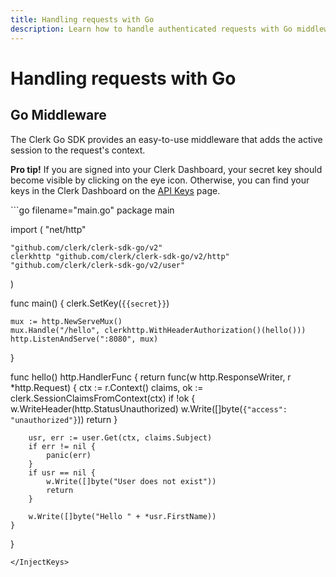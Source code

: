 ```yaml
---
title: Handling requests with Go
description: Learn how to handle authenticated requests with Go middleware using Clerk.
---
```


# Handling requests with Go

## Go Middleware

The Clerk Go SDK provides an easy-to-use middleware that adds the active session to the request's context.

**Pro tip!** If you are signed into your Clerk Dashboard, your secret key should become visible by clicking on the eye icon. Otherwise, you can find your keys in the Clerk Dashboard on the [API Keys](https://dashboard.clerk.com/last-active?path=api-keys) page.

<InjectKeys>
  ```go filename="main.go"
  package main

  import (
  	"net/http"

  	"github.com/clerk/clerk-sdk-go/v2"
  	clerkhttp "github.com/clerk/clerk-sdk-go/v2/http"
  	"github.com/clerk/clerk-sdk-go/v2/user"
  )

  func main() {
  	clerk.SetKey(`{{secret}}`)

  	mux := http.NewServeMux()
  	mux.Handle("/hello", clerkhttp.WithHeaderAuthorization()(hello()))
  	http.ListenAndServe(":8080", mux)
  }

  func hello() http.HandlerFunc {
  	return func(w http.ResponseWriter, r *http.Request) {
  		ctx := r.Context()
  		claims, ok := clerk.SessionClaimsFromContext(ctx)
  		if !ok {
  			w.WriteHeader(http.StatusUnauthorized)
  			w.Write([]byte(`{"access": "unauthorized"}`))
  			return
  		}

  		usr, err := user.Get(ctx, claims.Subject)
  		if err != nil {
  			panic(err)
  		}
  		if usr == nil {
  			w.Write([]byte("User does not exist"))
  			return
  		}

  		w.Write([]byte("Hello " + *usr.FirstName))
  	}
  }
  ```
</InjectKeys>

